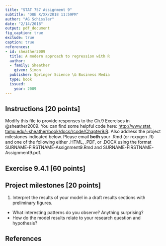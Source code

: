 ```yaml
---
title: "STAT 757 Assignment 9"
subtitle: "DUE X/XX/2018 11:59PM"
author: "AG Schissler"
date: "2/14/2018"
output: pdf_document
fig_caption: true
exclude: true
caption: true
references:
- id: sheather2009
  title: A modern approach to regression with R
  author:
  - family: Sheather
    given: Simon
  publisher: Springer Science \& Business Media
  type: book
  issued:
    year: 2009
---
```


## Instructions [20 points]

Modify this file to provide responses to the Ch.9 Exercises in @sheather2009. You can find some helpful code here: [http://www.stat.
tamu.edu/~sheather/book/docs/rcode/Chapter9.R](http://www.stat.tamu.edu/~sheather/book/docs/rcode/Chapter9.R). Also address the project milestones indicated below. Please email **both** your .Rmd (or roxygen .R) and one of the following either .HTML, .PDF, or .DOCX using the format SURNAME-FIRSTNAME-Assignment9.Rmd and SURNAME-FIRSTNAME-Assignment9.pdf.

## Exercise 9.4.1 [60 points] 

## Project milestones [20 points]

1. Interpret the results of your model in a draft results sections with preliminary figures.
 * What interesting patterns do you observe? Anything surprising?
 * How do the model results relate to your research question and hypothesis?
 
## References
